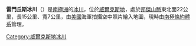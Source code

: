 {{coord|66|2|S|101|35|E|display=title}}

'''雷門丘斯冰川'''（{{lang-en|Remenchus Glacier}}）是[[南極洲|南極洲]]的[[冰川|冰川]]，位於[[威爾克斯地|威爾克斯地]]，處於[[邦傑山脈|邦傑山脈]]東北面22公里，長15公里、寬7公里，由[[美國|美國]]海軍拍攝空中照片繪入地圖，現時由[[南極條約體系|南極條約體系]]管理。

{{DEFAULTSORT:Remenchus Glacier}}
[[Category:威爾克斯地冰川|Category:威爾克斯地冰川]]


{{WilkesLand-geo-stub}}